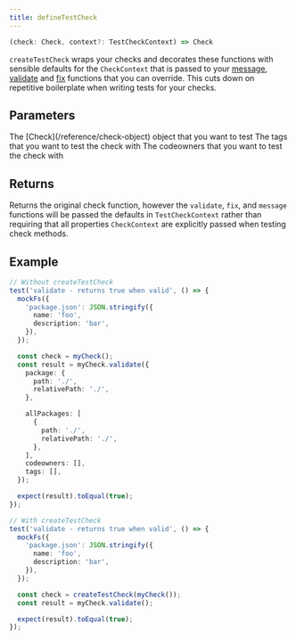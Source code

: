 ```yaml
---
title: defineTestCheck
---
```


```ts
(check: Check, context?: TestCheckContext) => Check
```

`createTestCheck` wraps your checks and decorates these functions with sensible defaults for the `CheckContext` that is passed to your [message](/reference/check-object#message), [validate](/reference/check-object#validate) and [fix](/reference/check-object#fix) functions that you can override.
This cuts down on repetitive boilerplate when writing tests for your checks.

## Parameters

<ParamField path="check" type="Check" required>
  The [Check](/reference/check-object) object that you want to test
</ParamField>


<CheckContext defaultPath="./" defaultRelativePath="./">
  <ParamField path="tags" type="string[]" default={[]}>
    The tags that you want to test the check with
  </ParamField>
  <ParamField path="codeowners" type="string[]" default={[]}>
    The codeowners that you want to test the check with
  </ParamField>
</CheckContext>

## Returns

Returns the original check function, however the `validate`, `fix`, and `message` functions
will be passed the defaults in `TestCheckContext` rather than requiring that all properties `CheckContext` are explicitly passed when testing check methods.

## Example

```ts
// Without createTestCheck
test('validate - returns true when valid', () => {
  mockFs({
    'package.json': JSON.stringify({
      name: 'foo',
      description: 'bar',
    }),
  });

  const check = myCheck();
  const result = myCheck.validate({
    package: {
      path: './',
      relativePath: './',
    },

    allPackages: [
      {
        path: './',
        relativePath: './',
      },
    ],
    codeowners: [],
    tags: [],
  });

  expect(result).toEqual(true);
});

// With createTestCheck
test('validate - returns true when valid', () => {
  mockFs({
    'package.json': JSON.stringify({
      name: 'foo',
      description: 'bar',
    }),
  });

  const check = createTestCheck(myCheck());
  const result = myCheck.validate();

  expect(result).toEqual(true);
});
```
